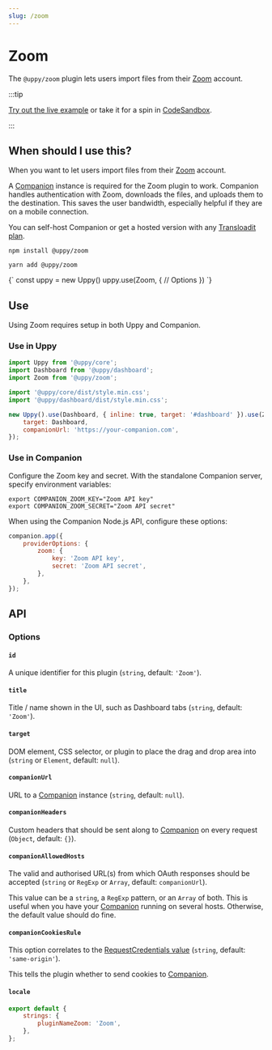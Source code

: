 ```yaml
---
slug: /zoom
---
```




# Zoom

The `@uppy/zoom` plugin lets users import files from their
[Zoom](https://zoom.com) account.

:::tip

[Try out the live example](/examples) or take it for a spin in
[CodeSandbox](https://codesandbox.io/s/uppy-dashboard-xpxuhd).

:::

## When should I use this?

When you want to let users import files from their [Zoom](https://zoom.com)
account.

A [Companion](/docs/companion) instance is required for the Zoom plugin to work.
Companion handles authentication with Zoom, downloads the files, and uploads
them to the destination. This saves the user bandwidth, especially helpful if
they are on a mobile connection.

You can self-host Companion or get a hosted version with any
[Transloadit plan](https://transloadit.com/pricing/).

<Tabs>
  <TabItem value="npm" label="NPM" default>

```shell
npm install @uppy/zoom
```

  </TabItem>

  <TabItem value="yarn" label="Yarn">

```shell
yarn add @uppy/zoom
```

  </TabItem>

  <TabItem value="cdn" label="CDN">
    <UppyCdnExample>
      {`
        const uppy = new Uppy()
        uppy.use(Zoom, {
          // Options
        })
      `}
    </UppyCdnExample>
  </TabItem>
</Tabs>

## Use

Using Zoom requires setup in both Uppy and Companion.

### Use in Uppy

```js {10-13} showLineNumbers
import Uppy from '@uppy/core';
import Dashboard from '@uppy/dashboard';
import Zoom from '@uppy/zoom';

import '@uppy/core/dist/style.min.css';
import '@uppy/dashboard/dist/style.min.css';

new Uppy().use(Dashboard, { inline: true, target: '#dashboard' }).use(Zoom, {
	target: Dashboard,
	companionUrl: 'https://your-companion.com',
});
```

### Use in Companion

Configure the Zoom key and secret. With the standalone Companion server, specify
environment variables:

```shell
export COMPANION_ZOOM_KEY="Zoom API key"
export COMPANION_ZOOM_SECRET="Zoom API secret"
```

When using the Companion Node.js API, configure these options:

```js
companion.app({
	providerOptions: {
		zoom: {
			key: 'Zoom API key',
			secret: 'Zoom API secret',
		},
	},
});
```

## API

### Options

#### `id`

A unique identifier for this plugin (`string`, default: `'Zoom'`).

#### `title`

Title / name shown in the UI, such as Dashboard tabs (`string`, default:
`'Zoom'`).

#### `target`

DOM element, CSS selector, or plugin to place the drag and drop area into
(`string` or `Element`, default: `null`).

#### `companionUrl`

URL to a [Companion](/docs/companion) instance (`string`, default: `null`).

#### `companionHeaders`

Custom headers that should be sent along to [Companion](/docs/companion) on
every request (`Object`, default: `{}`).

#### `companionAllowedHosts`

The valid and authorised URL(s) from which OAuth responses should be accepted
(`string` or `RegExp` or `Array`, default: `companionUrl`).

This value can be a `string`, a `RegExp` pattern, or an `Array` of both. This is
useful when you have your [Companion](/docs/companion) running on several hosts.
Otherwise, the default value should do fine.

#### `companionCookiesRule`

This option correlates to the
[RequestCredentials value](https://developer.mozilla.org/en-US/docs/Web/API/Request/credentials)
(`string`, default: `'same-origin'`).

This tells the plugin whether to send cookies to [Companion](/docs/companion).

#### `locale`

```js
export default {
	strings: {
		pluginNameZoom: 'Zoom',
	},
};
```

